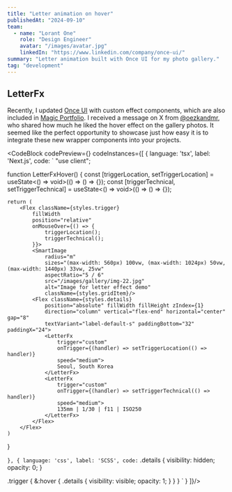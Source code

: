 ```yaml
---
title: "Letter animation on hover"
publishedAt: "2024-09-10"
team:
  - name: "Lorant One"
    role: "Design Engineer"
    avatar: "/images/avatar.jpg"
    linkedIn: "https://www.linkedin.com/company/once-ui/"
summary: "Letter animation built with Once UI for my photo gallery."
tag: "development"
---
```


## LetterFx

Recently, I updated [Once UI](https://once-ui.com/docs/revealfx) with custom effect components, which are also included in [Magic Portfolio](https://magic-portfolio.com). I received a message on X from [@oezkandmr](https://x.com/oezkandmr), who shared how much he liked the hover effect on the gallery photos. It seemed like the perfect opportunity to showcase just how easy it is to integrate these new wrapper components into your projects.

<CodeBlock
    codePreview={<LetterFxHover/>}
    codeInstances={[
        {
            language: 'tsx',
            label: 'Next.js',
            code:
`
"use client";



function LetterFxHover() {
    const [triggerLocation, setTriggerLocation] = useState<() => void>(() => () => {});
    const [triggerTechnical, setTriggerTechnical] = useState<() => void>(() => () => {});

    return (
        <Flex className={styles.trigger}
            fillWidth
            position="relative"
            onMouseOver={() => {
                triggerLocation();
                triggerTechnical();
            }}>
            <SmartImage
                radius="m"
                sizes="(max-width: 560px) 100vw, (max-width: 1024px) 50vw, (max-width: 1440px) 33vw, 25vw"
                aspectRatio="5 / 6"
                src="/images/gallery/img-22.jpg"
                alt="Image for letter effect demo"
                className={styles.gridItem}/>
            <Flex className={styles.details}
                position="absolute" fillWidth fillHeight zIndex={1}
                direction="column" vertical="flex-end" horizontal="center" gap="8"
                textVariant="label-default-s" paddingBottom="32" paddingX="24">
                <LetterFx
                    trigger="custom"
                    onTrigger={(handler) => setTriggerLocation(() => handler)}
                    speed="medium">
                    Seoul, South Korea
                </LetterFx>
                <LetterFx
                    trigger="custom"
                    onTrigger={(handler) => setTriggerTechnical(() => handler)}
                    speed="medium">
                    135mm | 1/30 | f11 | ISO250
                </LetterFx>
            </Flex>
        </Flex>
    )
}

`
        },
        {
            language: 'css',
            label: 'SCSS',
            code:
`
.details {
    visibility: hidden;
    opacity: 0;
}

.trigger {
    &:hover {
        .details {
            visibility: visible;
            opacity: 1;
        }
    }
}
`
        }
    ]}/>
